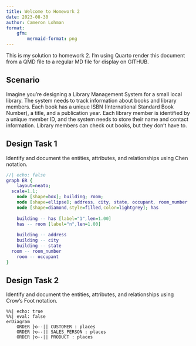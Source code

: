 ```yaml
---
title: Welcome to Homework 2
date: 2023-08-30
author: Cameron Lohman
format:
    gfm:
        mermaid-format: png
---
```


This is my solution to homework 2. I'm using Quarto render this document from a QMD file to a regular
MD file for display on GITHUB.

## Scenario

Imagine you're designing a Library Management System for a small local library. The system needs to track information about books and library members. Each book has a unique ISBN (International Standard Book Number), a title, and a publication year. Each library member is identified by a unique member ID, and the system needs to store their name and contact information. Library members can check out books, but they don’t have to.

## Design Task 1

Identify and document the entities, attributes, and relationships using Chen notation.

```dot
//| echo: false
graph ER {
    layout=neato;
  scale=1.1;
    node [shape=box]; building; room;
    node [shape=ellipse]; address, city, state, occupant, room_number
    node [shape=diamond,style=filled,color=lightgrey]; has
    
    building -- has [label="1",len=1.00]
    has -- room [label="n",len=1.00]
    
    building -- address
    building -- city
    building -- state
  room -- room_number
    room -- occupant
}
```

## Design Task 2

Identify and document the entities, attributes, and relationships using Crow’s Foot notation.

```mermaid
%%| echo: true
%%| eval: false
erDiagram
    ORDER }o--|| CUSTOMER : places
    ORDER }o--|| SALES_PERSON : places
    ORDER }o--|| PRODUCT : places
```

